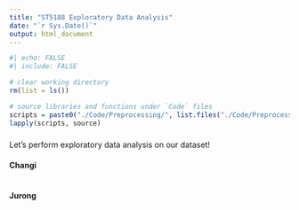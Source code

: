```yaml
---
title: "ST5188 Exploratory Data Analysis"
date: "`r Sys.Date()`"
output: html_document
---
```


```r
#| echo: FALSE
#| include: FALSE

# clear working directory
rm(list = ls())

# source libraries and functions under `Code` files
scripts = paste0("./Code/Preprocessing/", list.files("./Code/Preprocessing"))
lapply(scripts, source)
```

### {.tabset .tabset-fade .tabset-pills}
Let's perform exploratory data analysis on our dataset!

#### Changi
```r

```


#### Jurong
```r

```
